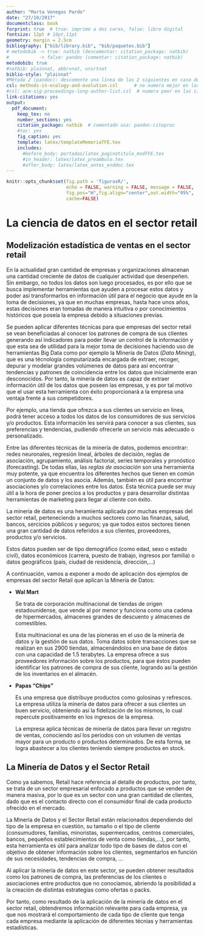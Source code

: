 ```yaml
---
author: "Marta Venegas Pardo"
date: "27/10/2017"
documentclass: book
forprint: true  # true: imprime a dos caras, false: libro digital
fontsize: 12pt # 10pt,11pt
geometry: margin = 2.5cm 
bibliography: ["bib/library.bib", "bib/paquetes.bib"]
# metodobib -> true: natbib (descomentar: citation_package: natbib) 
#           -> false: pandoc (comentar: citation_package: natbib)
metodobib: true
#natbib: plainnat, abbrvnat, unsrtnat
biblio-style: "plainnat"
#Método 2 (pandoc): descomente una línea de las 2 siguientes en caso de usarlo
csl: methods-in-ecology-and-evolution.csl      # no numera mejor en las citas
#csl: acm-sig-proceedings-long-author-list.csl  # numera peor en las citas
link-citations: yes
output: 
  pdf_document:
    keep_tex: no
    number_sections: yes
    citation_package: natbib  # comentado usa: pandoc-citeproc
    #toc: yes
    fig_caption: yes
    template: latex/templateMemoriaTFE.tex
    includes:
      #before_body: portadas/latex_paginatitulo_modTFE.tex
      #in_header: latex/latex_preambulo.tex
      #after_body: latex/latex_antes_enddoc.tex
---
```


```r
knitr::opts_chunk$set(fig.path = 'figurasR/',
                      echo = FALSE, warning = FALSE, message = FALSE,
                      fig.pos="H",fig.align="center",out.width="95%",
                      cache=FALSE)

```

<!-- \setcounter{chapter}{2} -->

<!-- \setcounter{chapter}{2} escribir 2 para capítulo 3  -->

<!-- \pagenumbering{arabic} -->

```{=tex}
\ifdefined\ifprincipal
\else
\setlength{\parindent}{1em}
\pagestyle{fancy}
\setcounter{tocdepth}{4}
\tableofcontents
```
<!-- \nocite{*} -->

\fi

```{=tex}
\ifdefined\ifdoblecara
\fancyhead{}{}
\fancyhead[LE,RO]{\scriptsize\rightmark}
\fancyfoot[LO,RE]{\scriptsize\slshape \leftmark}
\fancyfoot[C]{}
\fancyfoot[LE,RO]{\footnotesize\thepage}
\else
\fancyhead{}{}
\fancyhead[RO]{\scriptsize\rightmark}
\fancyfoot[LO]{\scriptsize\slshape \leftmark}
\fancyfoot[C]{}
\fancyfoot[RO]{\footnotesize\thepage}
\fi
\renewcommand{\headrulewidth}{0.4pt}
\renewcommand{\footrulewidth}{0.4pt}
```
# La ciencia de datos en el sector retail

## Modelización estadística de ventas en el sector retail

En la actualidad gran cantidad de empresas y organizaciones almacenan una cantidad creciente de datos de cualquier actividad que desenpeñen. Sin embargo, no todos los datos son luego procesados, es por ello que se busca implementar herramientas que ayuden a procesar estos datos y poder así transformarlos en información útil para el negocio que ayude en la toma de decisiones, ya que en muchas empresas, hasta hace unos años, estas decisiones eran tomadas de manera intuitiva o por conocimientos históricos que poseía la empresa debido a situaciones previas.

Se pueden aplicar diferentes técnicas para que empresas del sector retail se vean beneficiadas al conocer los patrones de compra de sus clientes generando así indicadores para poder llevar un control de la información y que esta sea de utilidad para la mejor toma de decisiones haciendo uso de herramientas Big Data como por ejemplo la Minería de Datos (*Data Mining*), que es una técnologia computarizada encargada de extraer, recoger, depurar y modelar grandes volúmenes de datos para así encontrar tendencias y patrones de coincidencia entre los datos que inicialmente eran desconocidos. Por tanto, la minería de datos es capaz de extraer información útil de los datos que poseen las empresas, y es por tal motivo que el usar esta herramienta con éxito proporcionará a la empresa una ventaja frente a sus competidores.

Por ejemplo, una tienda que ofrezca a sus clientes un servicio en línea, podrá tener acceso a todos los datos de los consumidores de sus servicios y/o productos. Esta información les servirá para conocer a sus clientes, sus preferencias y tendencias, pudiendo ofrecerle un servicio más adecuado o personalizado.

Entre las diferentes técnicas de la minería de datos, podemos encontrar: redes neuronales, regresión lineal, árboles de decisión, reglas de asociación, agrupamiento, análisis factorial, series temporales y pronóstico (forecasting). De todas ellas, las *reglas de asociación* son una herramienta muy potente, ya que encuentra los diferentes hechos que tienen en común un conjunto de datos y los asocia. Además, también es útil para encontrar asociaciones y/o correlaciones entre los datos. Esta técnica puede ser muy útil a la hora de poner precios a los productos y para desarrollar distintas herramientas de marketing para llegar al cliente con éxito.

La minería de datos es una heramienta aplicada por muchas empresas del sector retail, perteneciendo a muchos sectores como las finanzas, salud, bancos, sercicios públicos y seguros; ya que todos estos sectores tienen una gran cantidad de datos referidos a sus clientes, proveedores, productos y/o servicios.

Estos datos pueden ser de tipo demográfico (como edad, sexo o estado civil), datos económicos (carrera, puesto de trabajo, ingresos por familia) o datos geográficos (país, ciudad de residencia, dirección,...)

A continuación, vamos a exponer a modo de aplicación dos ejemplos de empresas del sector Retail que aplican la Minería de Datos:

-   **Wal Mart**

    Se trata de corporación multinacional de tiendas de origen estadounidense, que vende al por menor y funciona como una cadena de hipermercados, almacenes grandes de descuento y almacenes de comestibles.

    Esta multinacional es una de las pioneras en el uso de la minería de datos y la gestión de sus datos. Toma datos sobre transacciones que se realizan en sus 2900 tiendas, almacenándolos en una base de datos con una capacidad de 1.5 terabytes. La empresa ofrece a sus proveedores información sobre los productos, para que éstos pueden identificar los patrones de compra de sus cliente, logrando así la gestión de los inventarios en el almacén.

-   **Papas "Chips"**

    Es una empresa que distribuye productos como golosinas y refrescos. La empresa utiliza la minería de datos para ofrecer a sus clientes un buen servicio, obteniendo así la fidelización de los mismos, lo cual repercute positivamente en los ingresos de la empresa.

    La empresa aplica técnicas de minería de datos para llevar un registro de ventas, conociendo así los períodos con un volumen de ventas mayor para un producto o productos determinados. De esta forma, se logra abastecer a los clientes teniendo siempre productos en stock.

## La Minería de Datos y el Sector Retail

Como ya sabemos, Retail hace referencia al detalle de productos, por tanto, se trata de un sector empresarial enfocado a productos que se venden de manera masiva, por lo que es un sector con una gran cantidad de clientes, dado que es el contacto directo con el consumidor final de cada producto ofrecido en el mercado.

La Minería de Datos y el Sector Retail están relacionados dependiendo del tipo de la empresa en cuestión, su tamaño o el tipo de cliente (consumudores, familias, minoristas, supermercados, centros comerciales, bancos, pequeños establecimientos de venta como tiendas,...), por tanto, esta herramienta es útil para analizar todo tipo de bases de datos con el objetivo de obtener información sobre los clientes, segmentarlos en función de sus necesidades, tendencias de compra, ...

Al aplicar la minería de datos en este sector, se pueden obtener resultados como los patrones de compra, las preferencias de los clientes o asociaciones entre productos que no conocíamos, abriendo la posibilidad a la creación de distintas estrategias como ofertas o packs.

Por tanto, como resultado de la aplicación de la minería de datos en el sector retail, obtendremos información relevante para cada empresa, ya que nos mostrará el comportamiento de cada tipo de cliente que tenga cada empresa mediante la aplicación de diferentes técnias y herramientas estadísticas.
